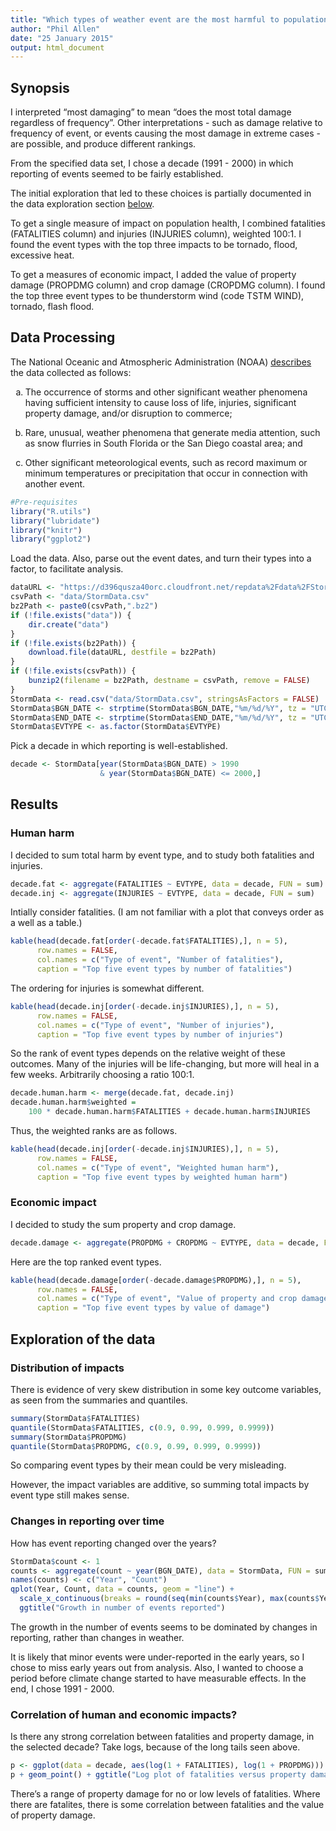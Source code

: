 ```yaml
---
title: "Which types of weather event are the most harmful to population health and the economy?"
author: "Phil Allen"
date: "25 January 2015"
output: html_document
---
```



## Synopsis

I interpreted "most damaging" to mean
"does the most total damage regardless of frequency". Other interpretations - 
such as damage relative to frequency of event, or events causing the most damage
in extreme cases - are possible, and produce different rankings.

From the specified data set, I chose a decade (1991 - 2000) in which
reporting of events seemed to be fairly established.

The initial exploration that led to these choices is partially documented 
in the data exploration section [below](#explore).

To get a single measure of impact on population health, I combined fatalities 
(FATALITIES column) and injuries (INJURIES column), weighted 100:1. I found the
event types with the top three impacts to be tornado, flood, excessive heat.

To get a measures of economic impact, I added the value of property damage 
(PROPDMG column) and crop damage (CROPDMG column). I found the top three event
types to be thunderstorm wind (code TSTM WIND), tornado, flash flood.


## Data Processing 

The National Oceanic and Atmospheric Administration (NOAA)
[describes](https://d396qusza40orc.cloudfront.net/repdata%2Fpeer2_doc%2Fpd01016005curr.pdf)
the data collected as follows:

a. The occurrence of storms and other significant weather phenomena having
sufficient intensity to cause loss of life, injuries, significant property damage,
and/or disruption to commerce;

b. Rare, unusual, weather phenomena that generate media attention, such as snow
flurries in South Florida or the San Diego coastal area; and

c. Other significant meteorological events, such as record maximum or minimum
temperatures or precipitation that occur in connection with another event.


```r
#Pre-requisites
library("R.utils")
library("lubridate")
library("knitr")
library("ggplot2")
```
Load the data. Also, parse out the event dates, and turn their types into a factor,
to facilitate analysis.

```r
dataURL <- "https://d396qusza40orc.cloudfront.net/repdata%2Fdata%2FStormData.csv.bz2"
csvPath <- "data/StormData.csv"
bz2Path <- paste0(csvPath,".bz2")
if (!file.exists("data")) {
	dir.create("data")
}
if (!file.exists(bz2Path)) {
    download.file(dataURL, destfile = bz2Path)
}
if (!file.exists(csvPath)) {
	bunzip2(filename = bz2Path, destname = csvPath, remove = FALSE)
}
StormData <- read.csv("data/StormData.csv", stringsAsFactors = FALSE)
StormData$BGN_DATE <- strptime(StormData$BGN_DATE,"%m/%d/%Y", tz = "UTC")
StormData$END_DATE <- strptime(StormData$END_DATE,"%m/%d/%Y", tz = "UTC")
StormData$EVTYPE <- as.factor(StormData$EVTYPE)
```

Pick a decade in which reporting is well-established.

```r
decade <- StormData[year(StormData$BGN_DATE) > 1990
					& year(StormData$BGN_DATE) <= 2000,]
```

## Results

### Human harm

I decided to sum total harm by event type,
and to study both fatalities and injuries.

```r
decade.fat <- aggregate(FATALITIES ~ EVTYPE, data = decade, FUN = sum)
decade.inj <- aggregate(INJURIES ~ EVTYPE, data = decade, FUN = sum)
```


Intially consider fatalities. (I am not familiar with a
plot that conveys order as a well as a table.)

```r
kable(head(decade.fat[order(-decade.fat$FATALITIES),], n = 5),
	  row.names = FALSE,
	  col.names = c("Type of event", "Number of fatalities"),
	  caption = "Top five event types by number of fatalities")
```

The ordering for injuries is somewhat different.

```r
kable(head(decade.inj[order(-decade.inj$INJURIES),], n = 5),
	  row.names = FALSE,
	  col.names = c("Type of event", "Number of injuries"),
	  caption = "Top five event types by number of injuries")
```

So the rank of event types depends on the relative weight of these outcomes.
Many of the injuries will be life-changing,
but more will heal in a few weeks.
Arbitrarily choosing a ratio 100:1.

```r
decade.human.harm <- merge(decade.fat, decade.inj)
decade.human.harm$weighted =
	100 * decade.human.harm$FATALITIES + decade.human.harm$INJURIES
```

Thus, the weighted ranks are as follows.

```r
kable(head(decade.inj[order(-decade.inj$INJURIES),], n = 5),
	  row.names = FALSE,
	  col.names = c("Type of event", "Weighted human harm"),
	  caption = "Top five event types by weighted human harm")
```

### Economic impact

I decided to study the sum property and crop damage.

```r
decade.damage <- aggregate(PROPDMG + CROPDMG ~ EVTYPE, data = decade, FUN = sum)
```

Here are the top ranked event types.

```r
kable(head(decade.damage[order(-decade.damage$PROPDMG),], n = 5),
	  row.names = FALSE,
	  col.names = c("Type of event", "Value of property and crop damage (K$)"),
	  caption = "Top five event types by value of damage")
```

## <a name="explore"/>Exploration of the data

### Distribution of impacts

There is evidence of very skew distribution in some key outcome variables,
as seen from the summaries and quantiles.

```r
summary(StormData$FATALITIES)
quantile(StormData$FATALITIES, c(0.9, 0.99, 0.999, 0.9999))
summary(StormData$PROPDMG)
quantile(StormData$PROPDMG, c(0.9, 0.99, 0.999, 0.9999))
```

So comparing event types by their mean could be very misleading.

However, the impact variables are additive, so summing total impacts by event type
still makes sense.

### Changes in reporting over time

How has event reporting changed over the years?

```r
StormData$count <- 1
counts <- aggregate(count ~ year(BGN_DATE), data = StormData, FUN = sum)
names(counts) <- c("Year", "Count")
qplot(Year, Count, data = counts, geom = "line") +
  scale_x_continuous(breaks = round(seq(min(counts$Year), max(counts$Year), by = 5),1)) +
  ggtitle("Growth in number of events reported")
```

The growth in the number of events seems to be dominated by changes in reporting,
rather than changes in weather.

It is likely that minor events were under-reported in the early years, so I chose
to miss early years out from analysis. Also, I wanted to choose a period before
climate change started to have measurable effects. In the end, I chose 1991 - 2000.

### Correlation of human and economic impacts?

Is there any strong correlation between fatalities and property damage, 
in the selected decade?
Take logs, because of the long tails seen above.

```r
p <- ggplot(data = decade, aes(log(1 + FATALITIES), log(1 + PROPDMG)))
p + geom_point() + ggtitle("Log plot of fatalities versus property damaged")
```

There's a range of property damage for no or low levels of fatalities.
Where there are fatalites, there is some correlation between fatalities 
and the value of property damage.
